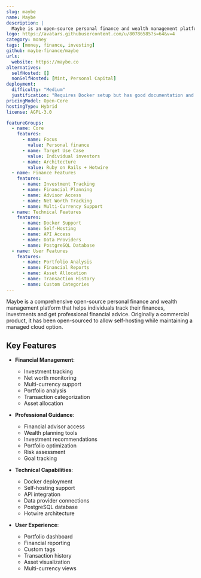 ```yaml
---
slug: maybe
name: Maybe
description: |
  Maybe is an open-source personal finance and wealth management platform that helps individuals track their finances, investments, and connect with financial advisors.
logo: https://avatars.githubusercontent.com/u/80786585?s=64&v=4
category: money
tags: [money, finance, investing]
github: maybe-finance/maybe
urls:
  website: https://maybe.co
alternatives:
  selfHosted: []
  nonSelfHosted: [Mint, Personal Capital]
deployment:
  difficulty: "Medium"
  justification: "Requires Docker setup but has good documentation and deployment options."
pricingModel: Open-Core
hostingType: Hybrid
license: AGPL-3.0

featureGroups:
  - name: Core
    features:
      - name: Focus
        value: Personal finance
      - name: Target Use Case
        value: Individual investors
      - name: Architecture
        value: Ruby on Rails + Hotwire
  - name: Finance Features
    features:
      - name: Investment Tracking
      - name: Financial Planning
      - name: Advisor Access
      - name: Net Worth Tracking
      - name: Multi-Currency Support
  - name: Technical Features
    features:
      - name: Docker Support
      - name: Self-Hosting
      - name: API Access
      - name: Data Providers
      - name: PostgreSQL Database
  - name: User Features
    features:
      - name: Portfolio Analysis
      - name: Financial Reports
      - name: Asset Allocation
      - name: Transaction History
      - name: Custom Categories
---
```


Maybe is a comprehensive open-source personal finance and wealth management platform that helps individuals track their finances, investments and get professional financial advice. Originally a commercial product, it has been open-sourced to allow self-hosting while maintaining a managed cloud option.

## Key Features

- **Financial Management**:

  - Investment tracking
  - Net worth monitoring
  - Multi-currency support
  - Portfolio analysis
  - Transaction categorization
  - Asset allocation

- **Professional Guidance**:

  - Financial advisor access
  - Wealth planning tools
  - Investment recommendations
  - Portfolio optimization
  - Risk assessment
  - Goal tracking

- **Technical Capabilities**:

  - Docker deployment
  - Self-hosting support
  - API integration
  - Data provider connections
  - PostgreSQL database
  - Hotwire architecture

- **User Experience**:
  - Portfolio dashboard
  - Financial reporting
  - Custom tags
  - Transaction history
  - Asset visualization
  - Multi-currency views
